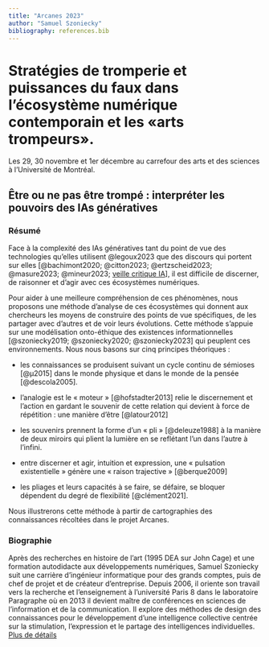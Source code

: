 ```yaml
---
title: "Arcanes 2023"
author: "Samuel Szoniecky"
bibliography: references.bib
---
```


# Stratégies de tromperie et puissances du faux dans l'écosystème numérique contemporain et les «arts trompeurs».

Les 29, 30 novembre et 1er décembre au carrefour des arts et des sciences à l'Université de Montréal.

## Être ou ne pas être trompé : interpréter les pouvoirs des IAs génératives

### Résumé

Face à la complexité des IAs génératives tant du point de vue des technologies qu'elles utilisent @legoux2023 que des discours qui portent sur elles [@bachimont2020; @citton2023; @ertzscheid2023; @masure2023; @mineur2023; [veille critique IA](https://www.diigo.com/user/luckysemiosis?query=ia+critique "veille critique IA")], il est difficile de discerner, de raisonner et d'agir avec ces écosystèmes numériques.

Pour aider à une meilleure compréhension de ces phénomènes, nous proposons une méthode d'analyse de ces écosystèmes qui donnent aux chercheurs les moyens de construire des points de vue spécifiques, de les partager avec d'autres et de voir leurs évolutions. Cette méthode s'appuie sur une modélisation onto-éthique des existences informationnelles [@szoniecky2019; @szoniecky2020; @szoniecky2023] qui peuplent ces environnements. Nous nous basons sur cinq principes théoriques :

-   les connaissances se produisent suivant un cycle continu de sémioses [@µ2015] dans le monde physique et dans le monde de la pensée [@descola2005].

-   l'analogie est le « moteur » [@hofstadter2013] relie le discernement et l'action en gardant le souvenir de cette relation qui devient à force de répétition : une manière d'être [@latour2012]

-   les souvenirs prennent la forme d'un « pli » [@deleuze1988] à la manière de deux miroirs qui plient la lumière en se reflétant l'un dans l'autre à l'infini.

-   entre discerner et agir, intuition et expression, une « pulsation existentielle » génère une « raison trajective » [@berque2009]

-   les pliages et leurs capacités à se faire, se défaire, se bloquer dépendent du degré de flexibilité [@clément2021].

Nous illustrerons cette méthode à partir de cartographies des connaissances récoltées dans le projet Arcanes.

### Biographie

Après des recherches en histoire de l’art (1995 DEA sur John Cage) et une formation autodidacte aux développements numériques, Samuel Szoniecky suit une carrière d’ingénieur informatique pour des grands comptes, puis de chef de projet et de créateur d’entreprise. Depuis 2006, il oriente son travail vers la recherche et l’enseignement à l’université Paris 8 dans le laboratoire Paragraphe où en 2013 il devient maître de conférences en sciences de l’information et de la communication. Il explore des méthodes de design des connaissances pour le développement d’une intelligence collective centrée sur la stimulation, l’expression et le partage des intelligences individuelles. [Plus de détails](https://www.samszo.univ-paris8.fr/omk/s/fiches/page/cv "Plus de détails")